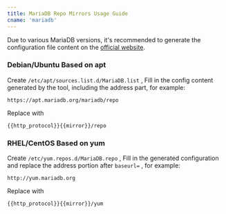 ```yaml
---
title: MariaDB Repo Mirrors Usage Guide
cname: 'mariadb'
---
```


Due to various MariaDB versions, it's recommended to generate the configuration file content on the [official website](https://downloads.mariadb.org/mariadb/repositories).

### Debian/Ubuntu Based on apt 


Create `/etc/apt/sources.list.d/MariaDB.list` , Fill in the config content generated by the tool, including the address part, for example:

```
https://apt.mariadb.org/mariadb/repo
```

Replace with

<CodeBlock>

```
{{http_protocol}}{{mirror}}/repo
```

</CodeBlock>

### RHEL/CentOS Based on yum

Create `/etc/yum.repos.d/MariaDB.repo` , Fill in the generated configuration and replace the address portion after `baseurl=` , for example:

```
http://yum.mariadb.org
```

Replace with

<CodeBlock>

```
{{http_protocol}}{{mirror}}/yum
```

</CodeBlock>
